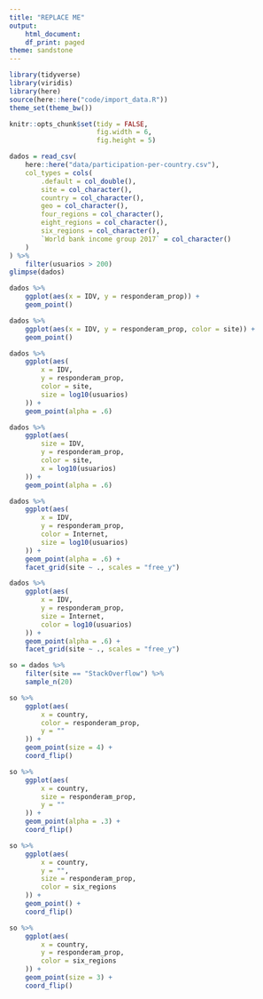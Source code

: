 ```yaml
---
title: "REPLACE ME"
output:
    html_document:
    df_print: paged
theme: sandstone
---
```


```r
library(tidyverse)
library(viridis)
library(here)
source(here::here("code/import_data.R"))
theme_set(theme_bw())

knitr::opts_chunk$set(tidy = FALSE,
                      fig.width = 6,
                      fig.height = 5)
```

```r
dados = read_csv(
    here::here("data/participation-per-country.csv"),
    col_types = cols(
        .default = col_double(),
        site = col_character(),
        country = col_character(),
        geo = col_character(),
        four_regions = col_character(),
        eight_regions = col_character(),
        six_regions = col_character(),
        `World bank income group 2017` = col_character()
    )
) %>% 
    filter(usuarios > 200)
glimpse(dados)
```

```r
dados %>% 
    ggplot(aes(x = IDV, y = responderam_prop)) + 
    geom_point()
```


```r
dados %>% 
    ggplot(aes(x = IDV, y = responderam_prop, color = site)) + 
    geom_point()
```

```r
dados %>%
    ggplot(aes(
        x = IDV,
        y = responderam_prop,
        color = site,
        size = log10(usuarios)
    )) +
    geom_point(alpha = .6)

dados %>%
    ggplot(aes(
        size = IDV,
        y = responderam_prop,
        color = site,
        x = log10(usuarios)
    )) +
    geom_point(alpha = .6)
```

```r
dados %>%
    ggplot(aes(
        x = IDV,
        y = responderam_prop,
        color = Internet,
        size = log10(usuarios)
    )) +
    geom_point(alpha = .6) + 
    facet_grid(site ~ ., scales = "free_y")

dados %>%
    ggplot(aes(
        x = IDV,
        y = responderam_prop,
        size = Internet,
        color = log10(usuarios)
    )) +
    geom_point(alpha = .6) + 
    facet_grid(site ~ ., scales = "free_y")
```

```r
so = dados %>% 
    filter(site == "StackOverflow") %>% 
    sample_n(20)

so %>%
    ggplot(aes(
        x = country,
        color = responderam_prop,
        y = ""
    )) +
    geom_point(size = 4) + 
    coord_flip()

so %>%
    ggplot(aes(
        x = country,
        size = responderam_prop,
        y = ""
    )) +
    geom_point(alpha = .3) + 
    coord_flip()
```

```r
so %>%
    ggplot(aes(
        x = country,
        y = "",
        size = responderam_prop,
        color = six_regions
    )) +
    geom_point() + 
    coord_flip()
```

```r
so %>%
    ggplot(aes(
        x = country,
        y = responderam_prop,
        color = six_regions
    )) +
    geom_point(size = 3) + 
    coord_flip()
```

